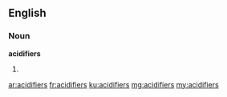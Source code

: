 ==English==

===Noun===
'''acidifiers'''
# {{plural of|acidifier}}

[[ar:acidifiers]]
[[fr:acidifiers]]
[[ku:acidifiers]]
[[mg:acidifiers]]
[[my:acidifiers]]